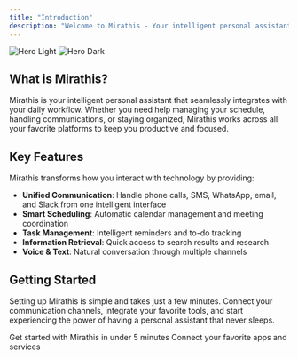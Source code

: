 ```yaml
---
title: "Introduction"
description: "Welcome to Mirathis - Your intelligent personal assistant"
---
```


<img
  className="block dark:hidden"
  src="/images/hero-light.png"
  alt="Hero Light"
/>
<img
  className="hidden dark:block"
  src="/images/hero-dark.png"
  alt="Hero Dark"
/>

## What is Mirathis?

Mirathis is your intelligent personal assistant that seamlessly integrates with your daily workflow. Whether you need help managing your schedule, handling communications, or staying organized, Mirathis works across all your favorite platforms to keep you productive and focused.

## Key Features

Mirathis transforms how you interact with technology by providing:

- **Unified Communication**: Handle phone calls, SMS, WhatsApp, email, and Slack from one intelligent interface
- **Smart Scheduling**: Automatic calendar management and meeting coordination
- **Task Management**: Intelligent reminders and to-do tracking
- **Information Retrieval**: Quick access to search results and research
- **Voice & Text**: Natural conversation through multiple channels

## Getting Started

Setting up Mirathis is simple and takes just a few minutes. Connect your communication channels, integrate your favorite tools, and start experiencing the power of having a personal assistant that never sleeps.

<CardGroup cols={2}>
  <Card title="Quick Setup" icon="rocket" iconType="sharp-solid" color="#000000" href="/setup">
    Get started with Mirathis in under 5 minutes
  </Card>
  <Card title="Integrations" icon="plug" iconType="sharp-solid" color="#000000" href="/integrations">
    Connect your favorite apps and services
  </Card>
</CardGroup>